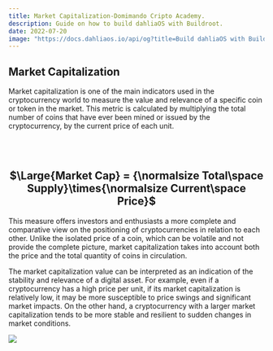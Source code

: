 ```yaml
---
title: Market Capitalization-Domimando Cripto Academy.
description: Guide on how to build dahliaOS with Buildroot.
date: 2022-07-20
image: "https://docs.dahliaos.io/api/og?title=Build dahliaOS with Buildroot&desc=Guide on how to build dahliaOS with Buildroot."
---
```


## Market Capitalization

Market capitalization is one of the main indicators used in the cryptocurrency world to measure the value and relevance of a specific coin or token in the market. This metric is calculated by multiplying the total number of coins that have ever been mined or issued by the cryptocurrency, by the current price of each unit.

<br></br>
<center><h2>$\Large{Market Cap} = {\normalsize Total\space Supply}\times{\normalsize Current\space Price}$</h2></center>

This measure offers investors and enthusiasts a more complete and comparative view on the positioning of cryptocurrencies in relation to each other. Unlike the isolated price of a coin, which can be volatile and not provide the complete picture, market capitalization takes into account both the price and the total quantity of coins in circulation.

The market capitalization value can be interpreted as an indication of the stability and relevance of a digital asset. For example, even if a cryptocurrency has a high price per unit, if its market capitalization is relatively low, it may be more susceptible to price swings and significant market impacts. On the other hand, a cryptocurrency with a larger market capitalization tends to be more stable and resilient to sudden changes in market conditions.

![](../../imgs/oc_mktcap.jpg)
